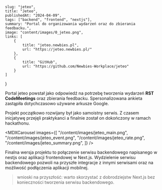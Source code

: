 
    slug: "jeteo",
    title: "Jeteo",
    publishedAt: "2024-04-09",
    tags: ["backend", "frontend", "nextjs"],
    summary: "Portal do organizowania wydarzeń oraz do zbierania feedbacku.",
    image: "content/images/0_jeteo.png",
    links: [
        {
            title: "jeteo.newbies.pl",
            url: "https://jeteo.newbies.pl/"
        },
        {
            title: "GitHub",
            url: "https://github.com/Newbies-Workplace/jeteo"
        }
    ]
}

Portal jeteo powstał jako odpowiedź na potrzebę tworzenia wydarzeń **RST CodeMeetings** oraz zbierania feedbacku.
Spersonalizowana ankieta zastąpiła dotychczasowo używane arkusze Google.

Projekt początkowo rozwijany był jako samoistny serwis.
Z czasem inicjatywę przejęli praktykanci a finalnie został on dokończony w ramach hackathonu.

<MDXCarousel
    images={[
        "/content/images/jeteo_main.png",
        "/content/images/jeteo_event.png",
        "/content/images/jeteo_rate.png",
        "/content/images/jeteo_summary.png",
    ]}
/>

Finalna wersja projektu to połączenie serwisu backendowego napisanego w nestjs oraz aplikacji frontendowej w Next.js. Wydzielenie serwisu backendowego pozwoli na przyszłe integracje z innymi serwisami oraz na możliwość podłączenia aplikacji mobilnej.

>  wnioski na przyszłość: warto skorzystać z dobrodziejstw Next.js bez konieczności tworzenia serwisu backendowego.
